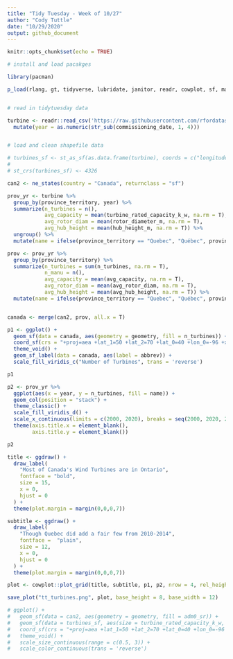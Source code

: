 ```yaml
---
title: "Tidy Tuesday - Week of 10/27"
author: "Cody Tuttle"
date: "10/29/2020"
output: github_document 
---
```


```r
knitr::opts_chunk$set(echo = TRUE)
```

```r

# install and load pacakges 

library(pacman)

p_load(rlang, gt, tidyverse, lubridate, janitor, readr, cowplot, sf, maps, mapproj, raster, rnaturalearth, rgeos)



```


```r

# read in tidytuesday data

turbine <- readr::read_csv('https://raw.githubusercontent.com/rfordatascience/tidytuesday/master/data/2020/2020-10-27/wind-turbine.csv') %>% 
  mutate(year = as.numeric(str_sub(commissioning_date, 1, 4)))



```


```r

# load and clean shapefile data

# turbines_sf <- st_as_sf(as.data.frame(turbine), coords = c("longitude", "latitude"))
# 
# st_crs(turbines_sf) <- 4326

can2 <- ne_states(country = "Canada", returnclass = "sf")

```


```r

prov_yr <- turbine %>% 
  group_by(province_territory, year) %>% 
  summarize(n_turbines = n(), 
            avg_capacity = mean(turbine_rated_capacity_k_w, na.rm = T), 
            avg_rotor_diam = mean(rotor_diameter_m, na.rm = T), 
            avg_hub_height = mean(hub_height_m, na.rm = T)) %>% 
  ungroup() %>% 
  mutate(name = ifelse(province_territory == "Quebec", "Québec", province_territory))

prov <- prov_yr %>% 
  group_by(province_territory) %>% 
  summarize(n_turbines = sum(n_turbines, na.rm = T), 
            n_manu = n(),
            avg_capacity = mean(avg_capacity, na.rm = T), 
            avg_rotor_diam = mean(avg_rotor_diam, na.rm = T), 
            avg_hub_height = mean(avg_hub_height, na.rm = T)) %>% 
  mutate(name = ifelse(province_territory == "Quebec", "Québec", province_territory))


canada <- merge(can2, prov, all.x = T)

```


```r

p1 <- ggplot() +
  geom_sf(data = canada, aes(geometry = geometry, fill = n_turbines)) +
  coord_sf(crs = "+proj=aea +lat_1=50 +lat_2=70 +lat_0=40 +lon_0=-96 +x_0=0 +y_0=0 +datum=NAD83 +units=m +no_defs") +
  theme_void() +
  geom_sf_label(data = canada, aes(label = abbrev)) +
  scale_fill_viridis_c("Number of Turbines", trans = 'reverse')

p1  

```

```r

p2 <- prov_yr %>% 
  ggplot(aes(x = year, y = n_turbines, fill = name)) +
  geom_col(position = "stack") +
  theme_classic() +
  scale_fill_viridis_d() +
  scale_x_continuous(limits = c(2000, 2020), breaks = seq(2000, 2020, 2)) +
  theme(axis.title.x = element_blank(), 
        axis.title.y = element_blank())

p2

```

```r

title <- ggdraw() +
  draw_label(
    "Most of Canada's Wind Turbines are in Ontario", 
    fontface = "bold", 
    size = 15,
    x = 0, 
    hjust = 0
  ) +
  theme(plot.margin = margin(0,0,0,7))

subtitle <- ggdraw() +
  draw_label(
    "Though Quebec did add a fair few from 2010-2014", 
    fontface =  "plain",
    size = 12,
    x = 0, 
    hjust = 0
  ) +
  theme(plot.margin = margin(0,0,0,7))

plot <- cowplot::plot_grid(title, subtitle, p1, p2, nrow = 4, rel_heights = c(.20, .20, 3, 2))

save_plot("tt_turbines.png", plot, base_height = 8, base_width = 12)

```


```r
# ggplot() +
#   geom_sf(data = can2, aes(geometry = geometry, fill = adm0_sr)) +
#   geom_sf(data = turbines_sf, aes(size = turbine_rated_capacity_k_w, color = year)) +
#   coord_sf(crs = "+proj=aea +lat_1=50 +lat_2=70 +lat_0=40 +lon_0=-96 +x_0=0 +y_0=0 +datum=NAD83 +units=m +no_defs") +
#   theme_void() +
#   scale_size_continuous(range = c(0.5, 3)) +
#   scale_color_continuous(trans = 'reverse')
```

